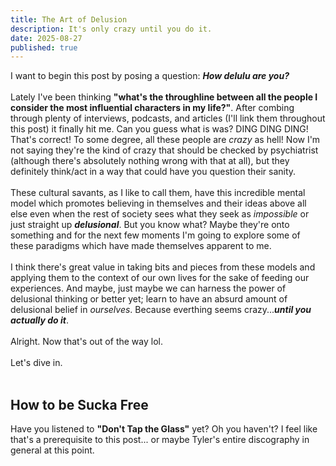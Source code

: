 ```yaml
---
title: The Art of Delusion
description: It's only crazy until you do it.
date: 2025-08-27
published: true
---
```


I want to begin this post by posing a question: ***How delulu are you?***<br /><br />Lately I've been thinking **"what's the throughline between all the people I consider the most influential characters in my life?"**. After combing through plenty of interviews, podcasts, and articles (I'll link them throughout this post) it finally hit me. Can you guess what is was? DING DING DING! That's correct! To some degree, all these people are *crazy* as hell! Now I'm not saying they're the kind of crazy that should be checked by psychiatrist (although there's absolutely nothing wrong with that at all), but they definitely think/act in a way that could have you question their sanity.<br /><br />These cultural savants, as I like to call them, have this incredible mental model which promotes believing in themselves and their ideas above all else even when the rest of society sees what they seek as *impossible* or just straight up ***delusional***. But you know what? Maybe they're onto something and for the next few moments I'm going to explore some of these paradigms which have made themselves apparent to me.<br /><br />I think there's great value in taking bits and pieces from these models and applying them to the context of our own lives for the sake of feeding our experiences. And maybe, just maybe we can harness the power of delusional thinking or better yet; learn to have an absurd amount of delusional belief in *ourselves*. Because everthing seems crazy...***until you actually do it***. <br /><br />Alright. Now that's out of the way lol. <br /><br />Let's dive in.<br /><br />

## How to be Sucka Free

Have you listened to **"Don't Tap the Glass"** yet? Oh you haven't? I feel like that's a prerequisite to this post... or maybe Tyler's entire discography in general at this point.
